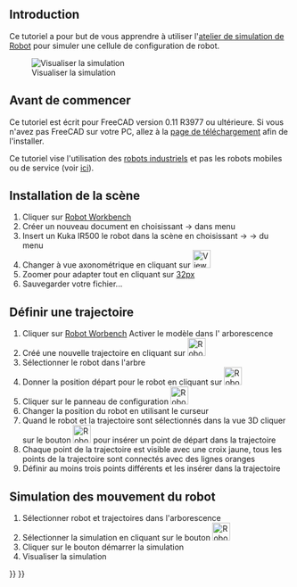 <languages/>
{{TutorialInfo/fr
|Topic=Atelier Robot
|Level=Débutant
|Time=
|Author=r-frank
|FCVersion=0.16.6703 et plus
|Files=
}}

== Introduction ==
Ce tutoriel a pour but de vous apprendre à utiliser l'[[Robot Workbench/fr|atelier de simulation de Robot]] pour simuler une cellule de configuration de robot.

[[Image:Robot_Tutorial_RobotSimulation.gif|Visualiser la simulation]]

== Avant de commencer ==
Ce tutoriel est écrit pour FreeCAD version 0.11 R3977 ou ultérieure. Si vous n'avez pas FreeCAD sur votre PC, allez à la [[Download/fr|page de téléchargement]] afin de l'installer. 

<div class="mw-translate-fuzzy">
Ce tutoriel vise l'utilisation des [http://fr.wikipedia.org/wiki/Robotique_industrielle robots industriels] et pas les robots mobiles ou de service (voir [http://en.wikipedia.org/wiki/Robot#Modern_robots ici]).
</div>

== Installation de la scène ==
#Cliquer sur [[Robot_Workbench/fr|Robot Workbench]]
#Créer un nouveau document en choisissant {{KEY|File}} → {{KEY|New}} dans menu
#Insert un Kuka IR500 le robot dans la scène en choisissant {{KEY|Robot}} → {{KEY|insert Robots}} → {{KEY|Kuka IR500}} du menu 
#Changer à vue axonométrique en cliquant sur [[Image:View-axometric.png|32px]]
#Zoomer pour adapter tout en cliquant sur [[image:view-zoom-all.png|32px]]
#Sauvegarder votre fichier...

== Définir une trajectoire == 
#Cliquer sur [[Robot_Workbench/fr|Robot Worbench]] Activer le modèle dans l' arborescence 
#Créé une nouvelle trajectoire en cliquant sur [[Image:Robot_CreateTrajectory.png|32px]] 
#Sélectionner le robot dans l'arbre 
#Donner la position départ pour le robot en cliquant sur [[Image:Robot_SetHomePos.png|32px]] 
#Cliquer sur le panneau de configuration [[Image:Robot_InsertWaypoint.png|32px]] 
#Changer la position du robot en utilisant le curseur
#Quand le robot et la trajectoire sont sélectionnés dans la vue 3D cliquer sur le bouton [[Image:Robot_InsertWaypoint.png|32px]] pour insérer un point de départ dans la trajectoire
#Chaque point de la trajectoire est visible avec une croix jaune, tous les points de la trajectoire sont connectés avec des lignes oranges
#Définir au moins trois points différents et les insérer dans la trajectoire

==Simulation des mouvement du robot ==
#Sélectionner robot et trajectoires dans l'arborescence
#Sélectionner la simulation en cliquant sur le bouton [[Image:Robot_Simulate.png|32px]]
#Cliquer sur le bouton démarrer la simulation {{KEY|I>}}
#Visualiser la simulation

{{Robot Tools navi{{#translation:}}}}
{{Userdocnavi{{#translation:}}}}